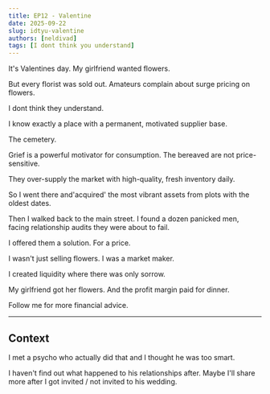 ```yaml
---
title: EP12 - Valentine
date: 2025-09-22
slug: idtyu-valentine   
authors: [neldivad]
tags: [I dont think you understand]
---
```


It's Valentines day. My girlfriend wanted flowers.

But every florist was sold out.  Amateurs complain about surge pricing on flowers. 

I dont think they understand.

I know exactly a place with a permanent, motivated supplier base. 

The cemetery.

<!--truncate-->

Grief is a powerful motivator for consumption. The bereaved are not price-sensitive.

They over-supply the market with high-quality, fresh inventory daily.

So I went there and'acquired' the most vibrant assets from plots with the oldest dates.

Then I walked back to the main street. I found a dozen panicked men, facing relationship audits they were about to fail.

I offered them a solution. For a price.

I wasn't just selling flowers. I was a market maker.

I created liquidity where there was only sorrow.

My girlfriend got her flowers. And the profit margin paid for dinner.

Follow me for more financial advice.

---
## Context

I met a psycho who actually did that and I thought he was too smart. 

I haven't find out what happened to his relationships after. Maybe I'll share more after I got invited / not invited to his wedding. 